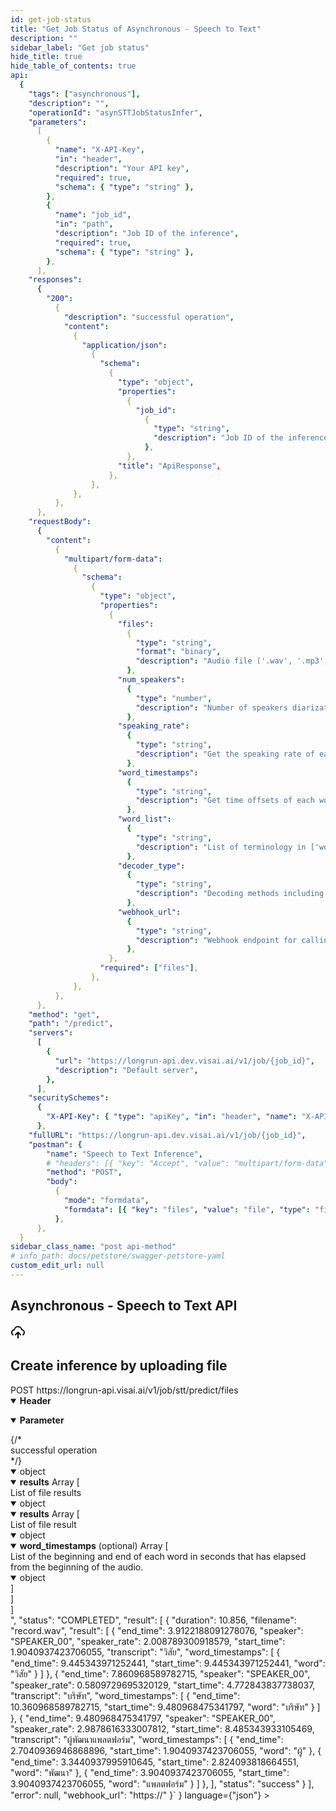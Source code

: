 ```yaml
---
id: get-job-status
title: "Get Job Status of Asynchronous - Speech to Text"
description: ""
sidebar_label: "Get job status"
hide_title: true
hide_table_of_contents: true
api:
  {
    "tags": ["asynchronous"],
    "description": "",
    "operationId": "asynSTTJobStatusInfer",
    "parameters":
      [
        {
          "name": "X-API-Key",
          "in": "header",
          "description": "Your API key",
          "required": true,
          "schema": { "type": "string" },
        },
        {
          "name": "job_id",
          "in": "path",
          "description": "Job ID of the inference",
          "required": true,
          "schema": { "type": "string" },
        },
      ],
    "responses":
      {
        "200":
          {
            "description": "successful operation",
            "content":
              {
                "application/json":
                  {
                    "schema":
                      {
                        "type": "object",
                        "properties":
                          {
                            "job_id":
                              {
                                "type": "string",
                                "description": "Job ID of the inference",
                              },
                          },
                        "title": "ApiResponse",
                      },
                  },
              },
          },
      },
    "requestBody":
      {
        "content":
          {
            "multipart/form-data":
              {
                "schema":
                  {
                    "type": "object",
                    "properties":
                      {
                        "files":
                          {
                            "type": "string",
                            "format": "binary",
                            "description": "Audio file ('.wav', '.mp3', '.ogg', and etc.)",
                          },
                        "num_speakers":
                          {
                            "type": "number",
                            "description": "Number of speakers diarization in 1-4 speakers. (default: 1)",
                          },
                        "speaking_rate":
                          {
                            "type": "string",
                            "description": "Get the speaking rate of each transcription by settings true (default: false)",
                          },
                        "word_timestamps":
                          {
                            "type": "string",
                            "description": "Get time offsets of each word by settings true (default: false)",
                          },
                        "word_list":
                          {
                            "type": "string",
                            "description": "List of terminology in ['word_1', 'word_2', ...] format",
                          },
                        "decoder_type":
                          {
                            "type": "string",
                            "description": "Decoding methods including Greedy, BeamSearch, and LMBeamSearch (default: LMBeamSearch)",
                          },
                        "webhook_url":
                          {
                            "type": "string",
                            "description": "Webhook endpoint for calling once job status is completed",
                          },
                      },
                    "required": ["files"],
                  },
              },
          },
      },
    "method": "get",
    "path": "/predict",
    "servers":
      [
        {
          "url": "https://longrun-api.dev.visai.ai/v1/job/{job_id}",
          "description": "Default server",
        },
      ],
    "securitySchemes":
      {
        "X-API-Key": { "type": "apiKey", "in": "header", "name": "X-API-Key" },
      },
    "fullURL": "https://longrun-api.dev.visai.ai/v1/job/{job_id}",
    "postman": {
        "name": "Speech to Text Inference",
        # "headers": [{ "key": "Accept", "value": "multipart/form-data" }],
        "method": "POST",
        "body":
          {
            "mode": "formdata",
            "formdata": [{ "key": "files", "value": "file", "type": "file" }],
          },
      },
  }
sidebar_class_name: "post api-method"
# info_path: docs/petstore/swagger-petstore-yaml
custom_edit_url: null
---
```



## Asynchronous - Speech to Text API

<div
  style={{
    display: "flex",
    alignItems: "center",
    gap: "0.5rem",
    marginBottom: "1rem",
  }}
>
  <svg
    width="24"
    height="24"
    viewBox="0 0 24 24"
    fill="none"
    xmlns="http://www.w3.org/2000/svg"
  >
    <path
      d="M4 16.2422C2.79401 15.435 2 14.0602 2 12.5C2 10.1564 3.79151 8.23129 6.07974 8.01937C6.54781 5.17213 9.02024 3 12 3C14.9798 3 17.4522 5.17213 17.9203 8.01937C20.2085 8.23129 22 10.1564 22 12.5C22 14.0602 21.206 15.435 20 16.2422M8 16L12 12M12 12L16 16M12 12V21"
      stroke="black"
      stroke-width="2"
      stroke-linecap="round"
      stroke-linejoin="round"
    />
  </svg>
  <h2 style={{ marginBottom: "0" }}>Create inference by uploading file</h2>
</div>

<div className="custom-url-container">
  <span className="custom-method">POST</span>
  <span className="custom-url">https://longrun-api.visai.ai/v1/job/stt/predict/files</span>
</div>
<details style={{ marginBottom: "1rem" }} data-collapsed={false} open={true}>
  <summary style={{}}>
    <strong>Header</strong>
  </summary>
  <div>
    <ul>
      <ParamsItem
        className={"paramsItem"}
        param={{
          name: "X-API-Key",
          in: "header",
          description: "Your API key",
          required: true,
          schema: { type: "string" },
        }}
      ></ParamsItem>
    </ul>
  </div>
</details>
<details style={{ marginBottom: "1rem" }} data-collapsed={false} open={true}>
  <summary style={{}}>
    <strong>Parameter</strong>
  </summary>
  <div>
    <ul>
      <ParamsItem
        className={"paramsItem"}
        param={{
          name: "job_id",
          in: "path",
          description: "Your job ID",
          required: true,
          schema: { type: "string" },
        }}
      ></ParamsItem>
    </ul>
  </div>
</details>
<div>
  <ApiTabs>
    <TabItem label={"200"} value={"200"}>
      {/* <div>successful operation</div> */}
      <div>
        <MimeTabs schemaType={"response"}>
          <TabItem label={"application/json"} value={"application/json"}>
            <SchemaTabs>
              <TabItem label={"Schema"} value={"Schema"}>
                 <details style={{}} data-collapsed={false} open={true}>
                  <summary style={{}}>
                    <span style={{ opacity: "0.6" }}> object</span>
                  </summary>
                  <div style={{ marginLeft: "1rem" }}>
                   <SchemaItem
                      collapsible={false}
                      name={"id"}
                      required={false}
                      schemaName={"string"}
                      schema={{
                        description: "Job ID of the inference",
                        title: "id",
                      }}
                    ></SchemaItem>
                    <SchemaItem
                      collapsible={false}
                      name={"status"}
                      required={false}
                      schemaName={"string"}
                      qualifierMessage={
                        "`COMPLETED` | `FAILED`"
                      }
                      schema={{
                        description: "Status of request",
                        title: "status",
                      }}
                    ></SchemaItem>
                    <SchemaItem
                      collapsible={false}
                      name={"error"}
                      required={false}
                      schemaName={"string"}
                      qualifierMessage={
                        "`null` | `Timeout`"
                      }
                      schema={{
                        description: "Reason of error",
                        title: "error",
                      }}
                    ></SchemaItem>
                    <SchemaItem
                      collapsible={false}
                      name={"webhook_url"}
                      required={false}
                      schemaName={"string"}
                      schema={{
                        description: "The webhook URL provided by the user in the request.",
                        title: "webhook_url",
                      }}
                    ></SchemaItem>
                    <SchemaItem
                      collapsible={false}
                      className={"schemaItem"}
                    >
                      <details style={{}} data-collapsed={false} open={true}>
                        <summary style={{}}>
                          <strong>results</strong>
                          <span style={{ opacity: "0.6" }}> Array [</span>
                        </summary>
                        <div style={{ marginLeft: "1rem" }}>
                          <div>List of file results</div>
                           <SchemaItem
                            collapsible={false}
                            className={"schemaItem"}
                          >
                            <details style={{}} data-collapsed={false} open={true}>
                              <summary style={{}}>
                                <span style={{ opacity: "0.6" }}> object</span>
                              </summary>
                              <div style={{ marginLeft: "1rem" }}>
                                <SchemaItem
                                  collapsible={false}
                                  name={"duration"}
                                  required={false}
                                  schemaName={"string"}
                                  qualifierMessage={undefined}
                                  schema={{
                                    type: "string",
                                    description: "Duration of the file",
                                  }}
                                ></SchemaItem>
                                <SchemaItem
                                  collapsible={false}
                                  name={"filename"}
                                  required={false}
                                  schemaName={"string"}
                                  qualifierMessage={undefined}
                                  schema={{
                                    type: "string",
                                    description: "Name of the file",
                                  }}
                                ></SchemaItem>
                                <SchemaItem
                                  collapsible={false}
                                  name={"status"}
                                  required={false}
                                  schemaName={"string"}
                                  qualifierMessage={
                                    "`success` | `failed`"
                                  }
                                  schema={{
                                    description: "Inference status of the file",
                                    title: "status",
                                  }}
                                ></SchemaItem>
                                <SchemaItem
                                  collapsible={false}
                                  className={"schemaItem"}
                                >
                                  <details style={{}} data-collapsed={false} open={true}>
                                    <summary style={{}}>
                                      <strong>results</strong>
                                      <span style={{ opacity: "0.6" }}> Array [</span>
                                    </summary>
                                    <div style={{ marginLeft: "1rem" }}>
                                      <div>List of file result</div>
                                      <SchemaItem
                                        collapsible={false}
                                        className={"schemaItem"}
                                      >
                                        <details style={{}} data-collapsed={false} open={true}>
                                          <summary style={{}}>
                                            <span style={{ opacity: "0.6" }}> object</span>
                                          </summary>
                                          <div style={{ marginLeft: "1rem" }}>
                                            <SchemaItem
                                              collapsible={false}
                                              name={"start_time"}
                                              required={false}
                                              schemaName={"string"}
                                              qualifierMessage={undefined}
                                              schema={{
                                                type: "string",
                                                description: "Start time in `HH:mm:ss.sss` format",
                                              }}
                                            ></SchemaItem>
                                            <SchemaItem
                                              collapsible={false}
                                              name={"end_time"}
                                              required={false}
                                              schemaName={"string"}
                                              qualifierMessage={undefined}
                                              schema={{
                                                type: "string",
                                                description: "Start time in `HH:mm:ss.sss` format",
                                              }}
                                            ></SchemaItem>
                                            <SchemaItem
                                              collapsible={false}
                                              name={"speaker"}
                                              required={false}
                                              schemaName={"string"}
                                              qualifierMessage={undefined}
                                              schema={{
                                                type: "string",
                                                description: "Speaker in `SPEAKER_{number}` format",
                                              }}
                                            ></SchemaItem>
                                            <SchemaItem
                                              collapsible={false}
                                              name={"transcript"}
                                              required={false}
                                              schemaName={"string"}
                                              qualifierMessage={undefined}
                                              schema={{
                                                type: "string",
                                                description: "The transcribed text",
                                              }}
                                            ></SchemaItem>
                                            <SchemaItem
                                              collapsible={false}
                                              name={"speaker_rate"}
                                              required={false}
                                              schemaName={"(optional) float"}
                                              qualifierMessage={undefined}
                                              schema={{
                                                type: "string",
                                                description: "Speaking rate of each transcription",
                                              }}
                                            ></SchemaItem>
                                            <SchemaItem
                                              collapsible={false}
                                              className={"schemaItem"}
                                            >
                                              <details style={{}} data-collapsed={false} open={true}>
                                                <summary style={{}}>
                                                  <strong>word_timestamps</strong>
                                                  <span style={{ opacity: "0.6" }}> (optional) Array [</span>
                                                </summary>
                                                <div style={{ marginLeft: "1rem" }}>
                                                  <div>List of the beginning and end of each word in seconds that has elapsed from the beginning of the audio.</div>
                                                  <SchemaItem
                                                    collapsible={false}
                                                    className={"schemaItem"}
                                                  >
                                                    <details style={{}} data-collapsed={false} open={false}>
                                                      <summary style={{}}>
                                                        <span style={{ opacity: "0.6" }}> object</span>
                                                      </summary>
                                                      <div style={{ marginLeft: "1rem" }}>
                                                        <SchemaItem
                                                          collapsible={false}
                                                          name={"start_time"}
                                                          required={false}
                                                          schemaName={"string"}
                                                          qualifierMessage={undefined}
                                                          schema={{
                                                            type: "string",
                                                            description: "Start time in HH:MM:SS.sss format",
                                                          }}
                                                        ></SchemaItem>
                                                        <SchemaItem
                                                          collapsible={false}
                                                          name={"end_time"}
                                                          required={false}
                                                          schemaName={"string"}
                                                          qualifierMessage={undefined}
                                                          schema={{
                                                            type: "string",
                                                            description: "Start time in `HH:MM:SS.sss` format",
                                                          }}
                                                        ></SchemaItem>
                                                        <SchemaItem
                                                          collapsible={false}
                                                          name={"word"}
                                                          required={false}
                                                          schemaName={"string"}
                                                          qualifierMessage={undefined}
                                                          schema={{
                                                            type: "string",
                                                            description: "Word in audio file",
                                                          }}
                                                        ></SchemaItem>
                                                      </div>
                                                    </details>
                                                  </SchemaItem>
                                                </div>
                                                <div
                                                  style={{
                                                    fontSize: "var(--ifm-code-font-size)",
                                                    opacity: "0.6",
                                                    marginLeft: "-.5rem",
                                                  }}
                                                >
                                                  ]
                                                </div>
                                              </details>
                                            </SchemaItem>
                                          </div>
                                        </details>
                                      </SchemaItem>
                                    </div>
                                    <div
                                      style={{
                                        fontSize: "var(--ifm-code-font-size)",
                                        opacity: "0.6",
                                        marginLeft: "-.5rem",
                                      }}
                                    >
                                      ]
                                    </div>
                                  </details>
                                </SchemaItem>
                              </div>
                            </details>
                          </SchemaItem>
                        </div>
                        <div
                          style={{
                            fontSize: "var(--ifm-code-font-size)",
                            opacity: "0.6",
                            marginLeft: "-.5rem",
                          }}
                        >
                          ]
                        </div>
                      </details>
                    </SchemaItem>
                  </div>
                </details>
              </TabItem>
              <TabItem
                label={"Example (from schema)"}
                value={"Example (from schema)"}
              >
                <ResponseSamples
                  responseExample={
                    `{
    "id": "<job-id>",
    "status": "COMPLETED",
    "result": [
        {
            "duration": 10.856,
            "filename": "record.wav",
            "result": [
                {
                    "end_time": 3.9122188091278076,
                    "speaker": "SPEAKER_00",
                    "speaker_rate": 2.008789300918579,
                    "start_time": 1.9040937423706055,
                    "transcript": "วิสัย",
                    "word_timestamps": [
                        {
                            "end_time": 9.445343971252441,
                            "start_time": 9.445343971252441,
                            "word": "วิสัย"
                        }
                    ]
                },
                {
                    "end_time": 7.860968589782715,
                    "speaker": "SPEAKER_00",
                    "speaker_rate": 0.5809729695320129,
                    "start_time": 4.772843837738037,
                    "transcript": "บริษัท",
                    "word_timestamps": [
                        {
                            "end_time": 10.360968589782715,
                            "start_time": 9.480968475341797,
                            "word": "บริษัท"
                        }
                    ]
                },
                {
                    "end_time": 9.480968475341797,
                    "speaker": "SPEAKER_00",
                    "speaker_rate": 2.9878616333007812,
                    "start_time": 8.485343933105469,
                    "transcript": "ผู้พัฒนาแพลตฟอร์ม",
                    "word_timestamps": [
                        {
                            "end_time": 2.7040936946868896,
                            "start_time": 1.9040937423706055,
                            "word": "ผู้"
                        },
                        {
                            "end_time": 3.3440937995910645,
                            "start_time": 2.824093818664551,
                            "word": "พัฒนา"
                        },
                        {
                            "end_time": 3.9040937423706055,
                            "start_time": 3.9040937423706055,
                            "word": "แพลตฟอร์ม"
                        }
                    ]
                },
            ],
            "status": "success"
        }
    ],
    "error": null,
    "webhook_url": "https://<your-webhook-url>"
}`
                  }
                  language={"json"}
                ></ResponseSamples>
              </TabItem>
            </SchemaTabs>
          </TabItem>
        </MimeTabs>
      </div>
    </TabItem>

  </ApiTabs>
</div>
